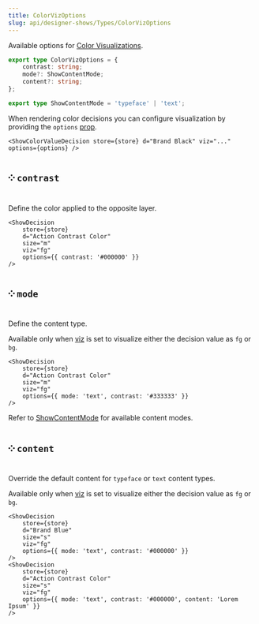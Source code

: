 ```yaml
---
title: ColorVizOptions
slug: api/designer-shows/Types/ColorVizOptions
---
```





Available options for [Color Visualizations](/api/designer-shows/Types/ColorVizName).

```ts
export type ColorVizOptions = {
    contrast: string;
    mode?: ShowContentMode;
    content?: string;
};

export type ShowContentMode = 'typeface' | 'text';
```

When rendering color decisions you can configure visualization by
providing the `options` [prop](/components/Astro/Props#-options-optional-object).

```mdx
<ShowColorValueDecision store={store} d="Brand Black" viz="..." options={options} />
```

## ༶ `contrast`

Define the color applied to the opposite layer.

```mdx
<ShowDecision
    store={store}
    d="Action Contrast Color"
    size="m"
    viz="fg"
    options={{ contrast: '#000000' }}
/>
```

<CardGrid>
    <ShowDecision
        store={store}
        d="Action Contrast Color"
        size="m"
        viz="fg"
        options={{ contrast: '#000000' }}
    />
</CardGrid>

## ༶ `mode`

Define the content type.

Available only when [viz](/api/designer-shows/Types/ColorVizName) is set to visualize
either the decision value as `fg` or ` bg`.

```mdx
<ShowDecision
    store={store}
    d="Action Contrast Color"
    size="m"
    viz="fg"
    options={{ mode: 'text', contrast: '#333333' }}
/>
```

<FlexStack vpad>
    <ShowDecision
        store={store}
        d="Action Contrast Color"
        size="m"
        viz="fg"
        options={{ mode: 'text', contrast: '#333333' }}
    />
</FlexStack>

Refer to [ShowContentMode](/api/designer-shows/Types/ShowContentMode/) for available content modes.

## ༶ `content`

Override the default content for `typeface` or `text` content types.

Available only when [viz](/api/designer-shows/Types/ColorVizName) is set to visualize
either the decision value as `fg` or ` bg`.

```mdx
<ShowDecision
    store={store}
    d="Brand Blue"
    size="s"
    viz="fg"
    options={{ mode: 'text', contrast: '#000000' }}
/>
<ShowDecision
    store={store}
    d="Action Contrast Color"
    size="s"
    viz="fg"
    options={{ mode: 'text', contrast: '#000000', content: 'Lorem Ipsum' }}
/>
```

<CardGrid>
    <ShowDecision
        store={store}
        d="Brand Blue"
        size="s"
        viz="fg"
        options={{ mode: 'typeface', contrast: '#000000', content: 'Aa' }}
    />
    <ShowDecision
        store={store}
        d="Action Contrast Color"
        size="s"
        viz="fg"
        options={{ mode: 'text', contrast: '#000000', content: 'Lorem Ipsum' }}
    />
</CardGrid>
